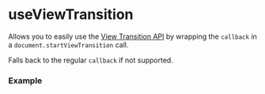 
# useViewTransition

Allows you to easily use the [View Transition API](https://developer.mozilla.org/en-US/docs/Web/API/Document/startViewTransition)
by wrapping the `callback` in a `document.startViewTransition` call.

Falls back to the regular `callback` if not supported.

### Example

<CopyInnerText>
<ExampleCode />
</CopyInnerText>

